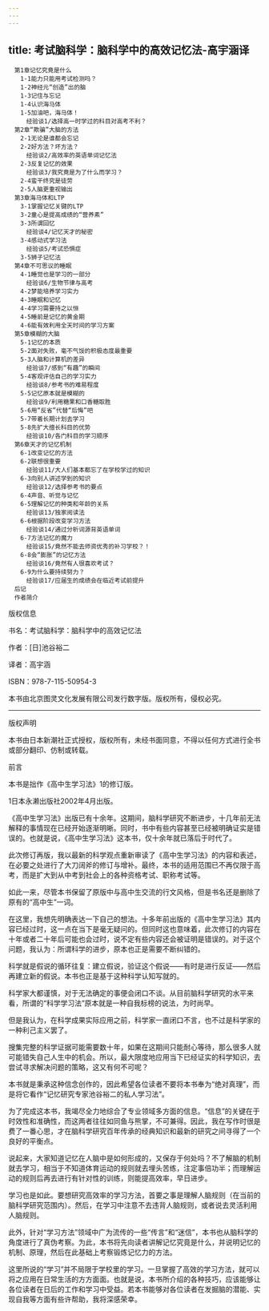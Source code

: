 ```yaml
---
---
---
```

title: 考试脑科学：脑科学中的高效记忆法-高宇涵译
---


```
　第1章记忆究竟是什么
　　1-1能力只能用考试检测吗？
　　1-2神经元“创造”出的脑
　　1-3记住与忘记
　　1-4认识海马体
　　1-5加油吧，海马体！
　　　经验谈1/选择高一时学过的科目对高考不利？
　第2章“欺骗”大脑的方法
　　2-1无论是谁都会忘记
　　2-2好方法？坏方法？
　　　经验谈2/高效率的英语单词记忆法
　　2-3反复记忆的效果
　　　经验谈3/我究竟是为了什么而学习？
　　2-4蛮干终究是徒劳
　　2-5人脑更重视输出
　第3章海马体和LTP
　　3-1掌握记忆关键的LTP
　　3-2童心是提高成绩的“营养素”
　　3-3所谓回忆
　　　经验谈4/记忆天才的秘密
　　3-4感动式学习法
　　　经验谈5/考试恐惧症
　　3-5狮子记忆法
　第4章不可思议的睡眠
　　4-1睡觉也是学习的一部分
　　　经验谈6/生物节律与高考
　　4-2梦能培养学习实力
　　4-3睡眠和记忆
　　4-4学习需要持之以恒
　　4-5睡前是记忆的黄金期
　　4-6能有效利用全天时间的学习方案
　第5章模糊的大脑
　　5-1记忆的本质
　　5-2面对失败，毫不气馁的积极态度最重要
　　5-3人脑和计算机的差异
　　　经验谈7/感到“有趣”的瞬间
　　5-4客观评估自己的学习实力
　　　经验谈8/参考书的难易程度
　　5-5记忆原本就是模糊的
　　　经验谈9/利用糖果和口香糖取胜
　　5-6用“反省”代替“后悔”吧
　　5-7带着长期计划去学习
　　5-8先扩大擅长科目的优势
　　　经验谈10/各门科目的学习顺序
　第6章天才的记忆机制
　　6-1改变记忆的方法
　　6-2联想很重要
　　　经验谈11/大人们基本都忘了在学校学过的知识
　　6-3向别人讲述学到的知识
　　　经验谈12/选择参考书的要点
　　6-4声音、听觉与记忆
　　6-5理解记忆的种类和年龄的关系
　　　经验谈13/独家阅读法
　　6-6根据阶段改变学习方法
　　　经验谈14/通过分析词源背英语单词
　　6-7方法记忆的魔力
　　　经验谈15/竟然不能去师资优秀的补习学校？！
　　6-8会“膨胀”的记忆方法
　　　经验谈16/竟然有人很喜欢考试？
　　6-9为什么要持续努力？
　　　经验谈17/应届生的成绩会在临近考试前提升
　后记
　作者简介
```

版权信息


书名：考试脑科学：脑科学中的高效记忆法

作者：[日]池谷裕二

译者：高宇涵

ISBN：978-7-115-50954-3

本书由北京图灵文化发展有限公司发行数字版。版权所有，侵权必究。



***








版权声明


本书由日本新潮社正式授权，版权所有，未经书面同意，不得以任何方式进行全书或部分翻印、仿制或转载。





前言


本书是拙作《高中生学习法》1的修订版。

1日本永濑出版社2002年4月出版。

《高中生学习法》出版已有十余年。这期间，脑科学研究不断进步，十几年前无法解释的事情现在已经开始逐渐明晰。同时，书中有些内容甚至已经被明确证实是错误的。也就是说，《高中生学习法》这本书，仅十余年就已落后于时代了。

此次修订再版，我以最新的科学观点重新审读了《高中生学习法》的内容和表述，在必要之处进行了大刀阔斧的修订与增补。最终，本书的适用范围已不再仅限于高考，而是扩大到从中考到社会上的各种资格考试、职称考试等。

如此一来，尽管本书保留了原版中与高中生交流的行文风格，但是书名还是删除了原有的“高中生”一词。

在这里，我想先明确表达一下自己的想法。十多年前出版的《高中生学习法》其内容已经过时，这一点在当下是毫无疑问的。但同时这也意味着，此次修订的内容在十年或者二十年后可能也会过时，说不定有些内容还会被证明是错误的。对于这个问题，我认为：所谓科学的进步，原本也正是需要不断纠错的。

科学就是假说的循环往复：建立假说，验证这个假说——有时是进行反证——然后再建立新的假说。本书也正是基于这种科学认知写就的。

科学家大都谨慎，对于无法确定的事便会闭口不谈。从目前脑科学研究的水平来看，所谓的“科学学习法”原本就是一种自我标榜的说法，为时尚早。

但是我认为，在科学成果实际应用之前，科学家一直闭口不言，也不过是科学家的一种利己主义罢了。

搜集完整的科学证据可能需要数十年，如果在这期间只能耐心等待，那么很多人就可能错失自己人生中的机会。所以，最大限度地应用当下已经证实的科学知识，去尝试寻求解决问题的策略，这又有何不可呢？

本书就是秉承这种信念创作的，因此希望各位读者不要将本书奉为“绝对真理”，而是将它看作“记忆研究专家池谷裕二的私人学习法”。

为了完成这本书，我竭尽全力地综合了专业领域多方面的信息。“信息”的关键在于时效性和准确性，而这两者往往如同鱼与熊掌，不可兼得。因此，我在写作时很是费了一番心思，才在脑科学研究百年传承的经典知识和最新的研究之间寻得了一个良好的平衡点。

说起来，大家知道记忆在人脑中是如何形成的，又保存于何处吗？不了解脑的机制就去学习，相当于不知道体育运动的规则就去埋头苦练，注定事倍功半；而理解运动的规则后再去进行有针对性的训练，则能提高效率，早日进步。

学习也是如此。要想研究高效率的学习方法，首要之事是理解人脑规则（在当前的脑科学研究范围内）。然后，在学习中注意不去违背人脑规则，或者说去灵活利用人脑规则。

此外，针对“学习方法”领域中广为流传的一些“传言”和“迷信”，本书也从脑科学的角度进行了真伪考察。为此，本书将先向读者讲解记忆究竟是什么，并说明记忆的机制、原理，然后在此基础上考察锻炼记忆力的方法。

这里所说的“学习”并不局限于学校里的学习。一旦掌握了高效的学习方法，就可以将之应用在日常生活的方方面面。也就是说，本书所介绍的各种技巧，应该能够让各位读者在日后的工作和学习中受益。若本书能够对各位读者在发掘脑的潜能、实现自我等方面有些许帮助，我将深感荣幸。